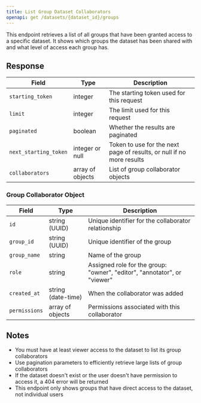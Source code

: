 ```yaml
---
title: List Group Dataset Collaborators
openapi: get /datasets/{dataset_id}/groups
---
```


This endpoint retrieves a list of all groups that have been granted access to a specific dataset. It shows which groups the dataset has been shared with and what level of access each group has.

## Response

| Field | Type | Description |
| ----- | ---- | ----------- |
| `starting_token` | integer | The starting token used for this request |
| `limit` | integer | The limit used for this request |
| `paginated` | boolean | Whether the results are paginated |
| `next_starting_token` | integer or null | Token to use for the next page of results, or null if no more results |
| `collaborators` | array of objects | List of group collaborator objects |

### Group Collaborator Object

| Field | Type | Description |
| ----- | ---- | ----------- |
| `id` | string (UUID) | Unique identifier for the collaborator relationship |
| `group_id` | string (UUID) | Unique identifier of the group |
| `group_name` | string | Name of the group |
| `role` | string | Assigned role for the group: "owner", "editor", "annotator", or "viewer" |
| `created_at` | string (date-time) | When the collaborator was added |
| `permissions` | array of objects | Permissions associated with this collaborator |

## Notes

- You must have at least viewer access to the dataset to list its group collaborators
- Use pagination parameters to efficiently retrieve large lists of group collaborators
- If the dataset doesn't exist or the user doesn't have permission to access it, a 404 error will be returned
- This endpoint only shows groups that have direct access to the dataset, not individual users